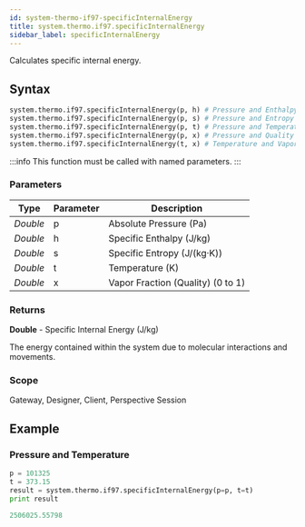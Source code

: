 ```yaml
---
id: system-thermo-if97-specificInternalEnergy
title: system.thermo.if97.specificInternalEnergy
sidebar_label: specificInternalEnergy
---
```


Calculates specific internal energy.

## Syntax

```python
system.thermo.if97.specificInternalEnergy(p, h) # Pressure and Enthalpy
system.thermo.if97.specificInternalEnergy(p, s) # Pressure and Entropy
system.thermo.if97.specificInternalEnergy(p, t) # Pressure and Temperature
system.thermo.if97.specificInternalEnergy(p, x) # Pressure and Quality
system.thermo.if97.specificInternalEnergy(t, x) # Temperature and Vapor Fraction (Quality)
```

:::info
This function must be called with named parameters.
:::

### Parameters

<APITable>

| Type     | Parameter | Description                     |
| -------- | --------- | ------------------------------- |
| _Double_ | p         | Absolute Pressure (Pa)          |
| _Double_ | h         | Specific Enthalpy (J/kg)        |
| _Double_ | s         | Specific Entropy (J/(kg·K))     |
| _Double_ | t         | Temperature (K)                |
| _Double_ | x         | Vapor Fraction (Quality) (0 to 1)               |

</APITable>

### Returns
__Double__ - Specific Internal Energy (J/kg)

The energy contained within the system due to molecular interactions and movements.

### Scope
Gateway, Designer, Client, Perspective Session

## Example

### Pressure and Temperature
```python
p = 101325
t = 373.15
result = system.thermo.if97.specificInternalEnergy(p=p, t=t)
print result
```

```python title="Result"
2506025.55798
```